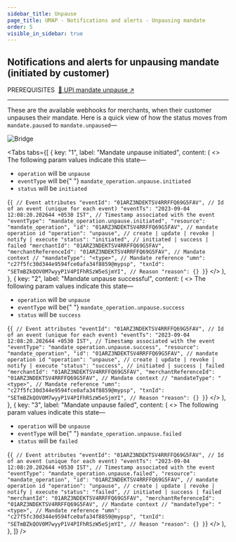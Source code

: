 ```yaml
---
sidebar_title: Unpause
page_title: UMAP - Notifications and alerts - Unpausing mandate
order: 5
visible_in_sidebar: true
---
```


## Notifications and alerts for unpausing mandate (initiated by customer)

<Text size="small" weight="600">
  PREREQUISITES&nbsp;
</Text>
<a href="/payments/umap/mandates/generic/unpause" target="_self">
  🌟 UPI mandate unpause ↗
</a>

<hr class="primary" />

These are the available webhooks for merchants, when their customer unpauses their mandate. Here is a quick view of how the status moves from `mandate.paused` to `mandate.unpaused`—

<img
  src="https://storage.googleapis.com/strapi-assets/latest/mandate_unpause/mandate_unpause.svg"
  alt="Bridge"
/>

<Tabs
  tabs={[
    {
      key: "1",
      label: "Mandate unpause initiated",
      content: (
        <>
          <Text>
            The following param values indicate this state—
            <ul>
              <li>
                <code>operation</code> will be <code>unpause</code>
              </li>
              <li>
                <code>eventType</code> will be{" "}
                <code>mandate_operation.unpause.initiated</code>
              </li>
              <li>
                <code>status</code> will be <code>initiated</code>
              </li>
            </ul>
          </Text>
          <CodeBlockWithCopy language="json">
            {`{
   // Event attributes
   "eventId": "01ARZ3NDEKTSV4RRFFQ69G5FAV", // Id of an event (unique for each event)
   "eventTs": "2023-09-04 12:08:20.202644 +0530 IST", // Timestamp associated with the event
   "eventType": "mandate_operation.unpause.initiated",
   "resource": "mandate_operation",
   "id": "01ARZ3NDEKTSV4RRFFQ69G5FAV", // mandate operation id
   "operation": "unpause", // create | update | revoke | notify | execute
   "status": "initiated", // initiated | success | failed
   "merchantId": "01ARZ3NDEKTSV4RRFFQ69G5FAV",
   "merchantReferenceId": "01ARZ3NDEKTSV4RRFFQ69G5FAV",
   // Mandate context
   // "mandateType": "<type>",
   // Mandate reference
   "umn": "c27f5fc30d344e9594fce0afa34f8859@mypsp",
   "txnId": "SETmBZkQOV0M7wyyP1V4PIFhRSzW5eSjmYI",
   // Reason
   "reason": {}
}`}
          </CodeBlockWithCopy>
        </>
      ),
    },
    {
      key: "2",
      label: "Mandate unpause successful",
      content: (
        <>
          <Text>
            The following param values indicate this state—
            <ul>
              <li>
                <code>operation</code> will be <code>unpause</code>
              </li>
              <li>
                <code>eventType</code> will be{" "}
                <code>mandate_operation.unpause.success</code>
              </li>
              <li>
                <code>status</code> will be <code>success</code>
              </li>
            </ul>
          </Text>
          <CodeBlockWithCopy language="json">
            {`{
   // Event attributes
   "eventId": "01ARZ3NDEKTSV4RRFFQ69G5FAV", // Id of an event (unique for each event)
   "eventTs": "2023-09-04 12:08:20.202644 +0530 IST", // Timestamp associated with the event
   "eventType": "mandate_operation.unpause.success",
   "resource": "mandate_operation",
   "id": "01ARZ3NDEKTSV4RRFFQ69G5FAV", // mandate operation id
   "operation": "unpause", // create | update | revoke | notify | execute
   "status": "success", // initiated | success | failed
   "merchantId": "01ARZ3NDEKTSV4RRFFQ69G5FAV",
   "merchantReferenceId": "01ARZ3NDEKTSV4RRFFQ69G5FAV",
   // Mandate context
   // "mandateType": "<type>",
   // Mandate reference
   "umn": "c27f5fc30d344e9594fce0afa34f8859@mypsp",
   "txnId": "SETmBZkQOV0M7wyyP1V4PIFhRSzW5eSjmYI",
   // Reason
   "reason": {}
}`}
          </CodeBlockWithCopy>
        </>
      ),
    },
    {
      key: "3",
      label: "Mandate unpause failed",
      content: (
        <>
          <Text>
            The following param values indicate this state—
            <ul>
              <li>
                <code>operation</code> will be <code>unpause</code>
              </li>
              <li>
                <code>eventType</code> will be{" "}
                <code>mandate_operation.unpause.failed</code>
              </li>
              <li>
                <code>status</code> will be <code>failed</code>
              </li>
            </ul>
          </Text>
          <CodeBlockWithCopy language="json">
            {`{
   // Event attributes
   "eventId": "01ARZ3NDEKTSV4RRFFQ69G5FAV", // Id of an event (unique for each event)
   "eventTs": "2023-09-04 12:08:20.202644 +0530 IST", // Timestamp associated with the event
   "eventType": "mandate_operation.unpause.failed",
   "resource": "mandate_operation",
   "id": "01ARZ3NDEKTSV4RRFFQ69G5FAV", // mandate operation id
   "operation": "unpause", // create | update | revoke | notify | execute
   "status": "failed", // initiated | success | failed
   "merchantId": "01ARZ3NDEKTSV4RRFFQ69G5FAV",
   "merchantReferenceId": "01ARZ3NDEKTSV4RRFFQ69G5FAV",
   // Mandate context
   // "mandateType": "<type>",
   // Mandate reference
   "umn": "c27f5fc30d344e9594fce0afa34f8859@mypsp",
   "txnId": "SETmBZkQOV0M7wyyP1V4PIFhRSzW5eSjmYI",
   // Reason
   "reason": {}
}`}
          </CodeBlockWithCopy>
        </>
      ),
    },
  ]}
/>

